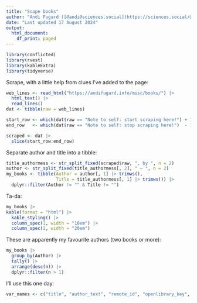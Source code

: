```yaml
---
title: "Scape books"
author: "Andi Fugard ([@andi@sciences.social](https://sciences.social/@andi))"
date: "Last updated 17 August 2024"
output:
  html_document:
    df_print: paged
---
```



```r
library(conflicted)
library(rvest)
library(kableExtra)
library(tidyverse)
```


Scrape, with a little help from clues I've added to the page:

```r
web_lines <- read_html("https://andifugard.info/misc/books/") |>
  html_text() |>
  read_lines()
dat <- tibble(raw = web_lines)

start_row <- which(dat$raw == "Note to self: start scraping here!") + 1
end_row   <- which(dat$raw == "Note to self: stop scraping here!")  - 1

scraped <- dat |>
  slice(start_row:end_row)
```

Separate author and title into a tibble:

```r
title_authormess <- str_split_fixed(scraped$raw, ", by ", n = 2)
author <- str_split_fixed(title_authormess[, 2], " – ", n = 2)
my_books <- tibble(Author = author[, 1] |> trimws(),
                   Title = title_authormess[, 1] |> trimws()) |>
  dplyr::filter(Author != "" & Title != "")
```

Ta-da:

```r
my_books |>
kable(format = "html") |>
  kable_styling() |>
  column_spec(1, width = "10em") |>
  column_spec(2, width = "20em")
```


These are apparently my favourite authors (two books or more):

```r
my_books |>
  group_by(Author) |>
  tally() |>
  arrange(desc(n)) |>
  dplyr::filter(n > 1)
```



I'll use this one day:

```r
var_names <- c("title", "author_text", "remote_id", "openlibrary_key", "inventaire_id", "librarything_key", "goodreads_key", "bnf_id", "viaf", "wikidata", "asin", "aasin", "isfdb", "isbn_10", "isbn_13", "oclc_number", "start_date", "finish_date", "stopped_date", "rating", "review_name", "review_cw", "review_content", "review_published", "shelf", "shelf_name", "shelf_date")
```
